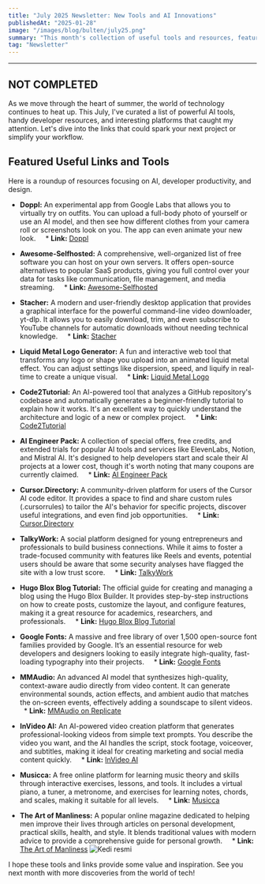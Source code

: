 ```yaml
---
title: "July 2025 Newsletter: New Tools and AI Innovations"
publishedAt: "2025-01-28"
image: "/images/blog/bulten/july25.png"
summary: "This month's collection of useful tools and resources, featuring AI-powered video and audio generation, developer utilities, and platforms for personal and professional growth."
tag: "Newsletter"
---
```


 ---
 NOT COMPLETED 
---
As we move through the heart of summer, the world of technology continues to heat up. This July, I've curated a list of powerful AI tools, handy developer resources, and interesting platforms that caught my attention. Let's dive into the links that could spark your next project or simplify your workflow.

## Featured Useful Links and Tools

Here is a roundup of resources focusing on AI, developer productivity, and design.

* **Doppl:** An experimental app from Google Labs that allows you to virtually try on outfits. You can upload a full-body photo of yourself or use an AI model, and then see how different clothes from your camera roll or screenshots look on you. The app can even animate your new look.
    * **Link:** [Doppl](https://url.efekurucay.com/1)

* **Awesome-Selfhosted:** A comprehensive, well-organized list of free software you can host on your own servers. It offers open-source alternatives to popular SaaS products, giving you full control over your data for tasks like communication, file management, and media streaming.
    * **Link:** [Awesome-Selfhosted](https://url.efekurucay.com/2)

* **Stacher:** A modern and user-friendly desktop application that provides a graphical interface for the powerful command-line video downloader, yt-dlp. It allows you to easily download, trim, and even subscribe to YouTube channels for automatic downloads without needing technical knowledge.
    * **Link:** [Stacher](https://url.efekurucay.com/3)

* **Liquid Metal Logo Generator:** A fun and interactive web tool that transforms any logo or shape you upload into an animated liquid metal effect. You can adjust settings like dispersion, speed, and liquify in real-time to create a unique visual.
    * **Link:** [Liquid Metal Logo](https://url.efekurucay.com/4)

* **Code2Tutorial:** An AI-powered tool that analyzes a GitHub repository's codebase and automatically generates a beginner-friendly tutorial to explain how it works. It's an excellent way to quickly understand the architecture and logic of a new or complex project.
    * **Link:** [Code2Tutorial](https://url.efekurucay.com/5)

* **AI Engineer Pack:** A collection of special offers, free credits, and extended trials for popular AI tools and services like ElevenLabs, Notion, and Mistral AI. It's designed to help developers start and scale their AI projects at a lower cost, though it's worth noting that many coupons are currently claimed.
    * **Link:** [AI Engineer Pack](https://url.efekurucay.com/6)

* **Cursor.Directory:** A community-driven platform for users of the Cursor AI code editor. It provides a space to find and share custom rules (.cursorrules) to tailor the AI's behavior for specific projects, discover useful integrations, and even find job opportunities.
    * **Link:** [Cursor.Directory](https://url.efekurucay.com/7)

* **TalkyWork:** A social platform designed for young entrepreneurs and professionals to build business connections. While it aims to foster a trade-focused community with features like Reels and events, potential users should be aware that some security analyses have flagged the site with a low trust score.
    * **Link:** [TalkyWork](https://url.efekurucay.com/8)

* **Hugo Blox Blog Tutorial:** The official guide for creating and managing a blog using the Hugo Blox Builder. It provides step-by-step instructions on how to create posts, customize the layout, and configure features, making it a great resource for academics, researchers, and professionals.
    * **Link:** [Hugo Blox Blog Tutorial](https://url.efekurucay.com/9)

* **Google Fonts:** A massive and free library of over 1,500 open-source font families provided by Google. It’s an essential resource for web developers and designers looking to easily integrate high-quality, fast-loading typography into their projects.
    * **Link:** [Google Fonts](https://url.efekurucay.com/a)

* **MMAudio:** An advanced AI model that synthesizes high-quality, context-aware audio directly from video content. It can generate environmental sounds, action effects, and ambient audio that matches the on-screen events, effectively adding a soundscape to silent videos.
    * **Link:** [MMAudio on Replicate](https://url.efekurucay.com/b)

* **InVideo AI:** An AI-powered video creation platform that generates professional-looking videos from simple text prompts. You describe the video you want, and the AI handles the script, stock footage, voiceover, and subtitles, making it ideal for creating marketing and social media content quickly.
    * **Link:** [InVideo AI](https://url.efekurucay.com/c)

* **Musicca:** A free online platform for learning music theory and skills through interactive exercises, lessons, and tools. It includes a virtual piano, a tuner, a metronome, and exercises for learning notes, chords, and scales, making it suitable for all levels.
    * **Link:** [Musicca](https://url.efekurucay.com/d)

* **The Art of Manliness:** A popular online magazine dedicated to helping men improve their lives through articles on personal development, practical skills, health, and style. It blends traditional values with modern advice to provide a comprehensive guide for personal growth.
    * **Link:** [The Art of Manliness](https://url.efekurucay.com/e)
![Kedi resmi](/images/avatar.jpg)

I hope these tools and links provide some value and inspiration. See you next month with more discoveries from the world of tech!